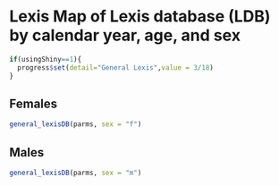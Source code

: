 # Lexis Map of Lexis database (LDB) by calendar year, age, and sex {#generallexis}
```r
if(usingShiny==1){
  progress$set(detail="General Lexis",value = 3/18)
}
```
## Females
```r
general_lexisDB(parms, sex = "f")
```

## Males
```r
general_lexisDB(parms, sex = "m")
```

